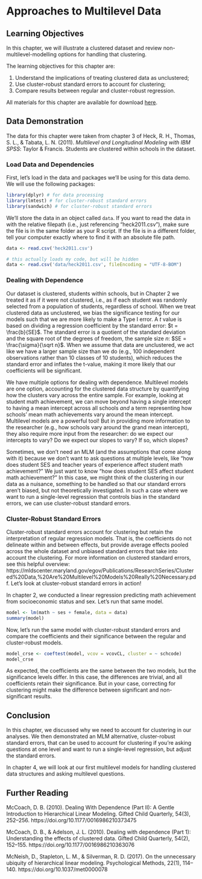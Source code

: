 # Approaches to Multilevel Data {#module-3}

## Learning Objectives

In this chapter, we will illustrate a clustered dataset and review non-multilevel-modelling options for handling that clustering. 

The learning objectives for this chapter are:

1. Understand the implications of treating clustered data as unclustered;
2. Use cluster-robust standard errors to account for clustering;
3. Compare results between regular and cluster-robust regression.

All materials for this chapter are available for download [here](www.learn-mlms.com/students).

## Data Demonstration

The data for this chapter were taken from chapter 3 of Heck, R. H., Thomas, S. L., & Tabata, L. N. (2011). *Multilevel and Longitudinal Modeling with IBM SPSS*: Taylor & Francis. Students are clustered within schools in the dataset.

### Load Data and Dependencies

First, let's load in the data and packages we'll be using for this data demo. We will use the following packages:

```{r message=FALSE}
library(dplyr) # for data processing
library(lmtest) # for cluster-robust standard errors
library(sandwich) # for cluster-robust standard errors
```

We'll store the data in an object called `data`. If you want to read the data in with the relative filepath (i.e., just referencing "heck2011.csv"), make sure the file is in the same folder as your R script. If the file is in a different folder, tell your computer exactly where to find it with an absolute file path.

```{r, eval=FALSE}
data <- read.csv('heck2011.csv')
```

```{r, echo = FALSE}
# this actually loads my code, but will be hidden
data <- read.csv('data/heck2011.csv', fileEncoding = "UTF-8-BOM")
```

### Dealing with Dependence

Our dataset is clustered, students within schools, but in Chapter 2 we treated it as if it were not clustered, i.e., as if each student was randomly selected from a population of students, regardless of school. When we treat clustered data as unclustered, we bias the significance testing for our models such that we are more likely to make a Type I error. A *t* value is based on dividing a regression coefficient by the standard error: $t = \frac{b}{SE}$. The standard error is a quotient of the standard deviation and the square root of the degrees of freedom, the sample size *n*: $SE = \frac{\sigma}{\sqrt n}$. When we assume that data are unclustered, we act like we have a larger sample size than we do (e.g., 100 independent observations rather than 10 classes of 10 students), which reduces the standard error and inflates the t-value, making it more likely that our coefficients will be significant.

We have multiple options for dealing with dependence. Multilevel models are one option, accounting for the clustered data structure by quantifying how the clusters vary across the entire sample. For example, looking at student math achievement, we can move beyond having a single intercept to having a mean intercept across all schools *and* a term representing how schools' mean math achievements vary around the mean intercept. Multilevel models are a powerful tool! But in providing more information to the researcher (e.g., how schools vary around the grand mean intercept), they also require more input from the researcher: do we expect our intercepts to vary? Do we expect our slopes to vary? If so, which slopes?

Sometimes, we don't need an MLM (and the assumptions that come along with it) because we don't want to ask questions at multiple levels, like "how does student SES and teacher years of experience affect student math achievement?" We just want to know "how does student SES affect student math achievement?" In this case, we might think of the clustering in our data as a nuisance, something to be handled so that our standard errors aren't biased, but not theoretically investigated. In such a case where we want to run a single-level regression that controls bias in the standard errors, we can use cluster-robust standard errors.

### Cluster-Robust Standard Errors

Cluster-robust standard errors account for clustering but retain the interpretation of regular regression models. That is, the coefficients do not delineate within and between effects, but provide average effects pooled across the whole dataset and unbiased standard errors that take into account the clustering. For more information on clustered standard errors, see this helpful overview: https://mldscenter.maryland.gov/egov/Publications/ResearchSeries/Clustered%20Data,%20Are%20Multilevel%20Models%20Really%20Necessary.pdf. Let's look at cluster-robust standard errors in action!

In chapter 2, we conducted a linear regression predicting math achievement from socioeconomic status and sex. Let's run that same model.

```{r}
model <- lm(math ~ ses + female, data = data)
summary(model)
```

Now, let's run the same model with cluster-robust standard errors and compare the coefficients and their significance between the regular and cluster-robust models.

```{r}
model_crse <- coeftest(model, vcov = vcovCL, cluster = ~ schcode)
model_crse
```

As expected, the coefficients are the same between the two models, but the significance levels differ. In this case, the differences are trivial, and all coefficients retain their significance. But in your case, correcting for clustering might make the difference between significant and non-significant results. 

## Conclusion

In this chapter, we discussed why we need to account for clustering in our analyses. We then demonstrated an MLM alternative, cluster-robust standard errors, that can be used to account for clustering if you're asking questions at one level and want to run a single-level regression, but adjust the standard errors.

In chapter 4, we will look at our first multilevel models for handling clustered data structures and asking multilevel questions.

## Further Reading

McCoach, D. B. (2010). Dealing With Dependence (Part II): A Gentle Introduction to Hierarchical Linear Modeling. Gifted Child Quarterly, 54(3), 252–256. https://doi.org/10.1177/0016986210373475

McCoach, D. B., & Adelson, J. L. (2010). Dealing with dependence (Part 1): Understanding the effects of clustered data. Gifted Child Quarterly, 54(2), 152–155. https://doi.org/10.1177/0016986210363076

McNeish, D., Stapleton, L. M., & Silverman, R. D. (2017). On the unnecessary ubiquity of hierarchical linear modeling. Psychological Methods, 22(1), 114–140. https://doi.org/10.1037/met0000078

